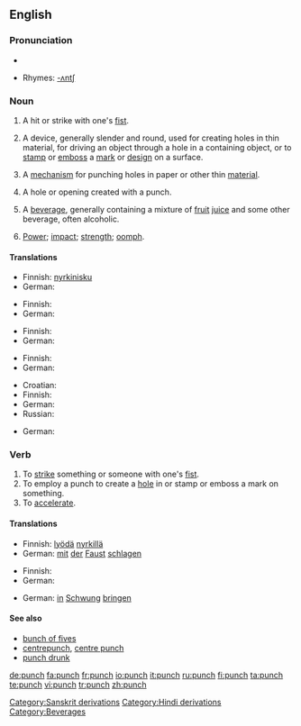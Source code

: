 ==English==
{{wikipedia}}
===Pronunciation===
*{{audio|en-us-punch.ogg|Audio (US)}}

*Rhymes: [[Rhymes:English:-ʌntʃ|-ʌntʃ]]

===Noun===
{{en-noun|punches|-}}

# {{countable}} A hit or strike with one's [[fist]].
# {{countable}} A device, generally slender and round, used for creating holes in thin material, for driving an object through a hole in a containing object, or to [[stamp]] or [[emboss]] a [[mark]] or [[design]] on a surface.
# {{countable}} A [[mechanism]] for punching holes in paper or other thin [[material]].
# {{countable}} A hole or opening created with a punch.
# {{uncountable}} A [[beverage]], generally containing a mixture of [[fruit]] [[juice]] and some other beverage, often alcoholic.
# {{uncountable}} [[power|Power]]; [[impact]]; [[strength]]; [[oomph]].

====Translations====
{{trans-top|hit or strike with one's fist}}
* Finnish: [[nyrkinisku]]
* German: {{t-|de|Faustschlag|m}}
{{trans-mid}}
{{trans-bottom}}

{{trans-top|device for creating holes in thin material}}
* Finnish: {{t|fi|rei'ittäjä}}
* German: {{t-|de|Lochzange|f}}
{{trans-mid}}
{{trans-bottom}}

{{trans-top|mechanism for punching holes in paper}}
* Finnish: {{t-|fi|rei'itin}}
* German: {{t-|de|Locher|m}}
{{trans-mid}}
{{trans-bottom}}

{{trans-top|hole or opening created with a punch}}
* Finnish: {{t+|fi|reikä}}
* German: {{t-|de|Lochung|f}}
{{trans-mid}}
{{trans-bottom}}

{{trans-top|beverage}}
* Croatian: {{t-|hr|punč|m}}
* Finnish: {{t-|fi|booli}}
* German: {{t-|de|Punsch|m}}
* Russian: {{t|ru|пунш|m|sc=Cyrl}}
{{trans-mid}}
{{trans-bottom}}

{{trans-top|power; impact; strength; oomph}}
* German: {{t+|de|Schwung|m}}
{{trans-mid}}
{{trans-bottom}}

===Verb===
{{en-verb|punches|punching|punched|punched}}

#To [[strike]] something or someone with one's [[fist]].
#To employ a punch to create a [[hole]] in or stamp or emboss a mark on something.
#To [[accelerate]].

====Translations====
{{trans-top|To strike something or someone with one's fist}}
* Finnish: [[lyödä]] [[nyrkillä]]
* German: [[mit]] [[der]] [[Faust]] [[schlagen]]
{{trans-mid}}
{{trans-bottom}}

{{trans-top|To employ a punch to create a hole}}
* Finnish: {{t+|fi|rei'ittää}}
* German: {{t-|de|lochen}}
{{trans-mid}}
{{trans-bottom}}

{{trans-top|To accelerate}}
* German: [[in]] [[Schwung]] [[bringen]]
{{trans-mid}}
{{trans-bottom}}

[[Category:Sanskrit derivations]]
[[Category:Hindi derivations]]
[[Category:Beverages]]

====See also====
*[[bunch of fives]]
*[[centrepunch]], [[centre punch]]
*[[punch drunk]]

[[de:punch]]
[[fa:punch]]
[[fr:punch]]
[[io:punch]]
[[it:punch]]
[[ru:punch]]
[[fi:punch]]
[[ta:punch]]
[[te:punch]]
[[vi:punch]]
[[tr:punch]]
[[zh:punch]]
